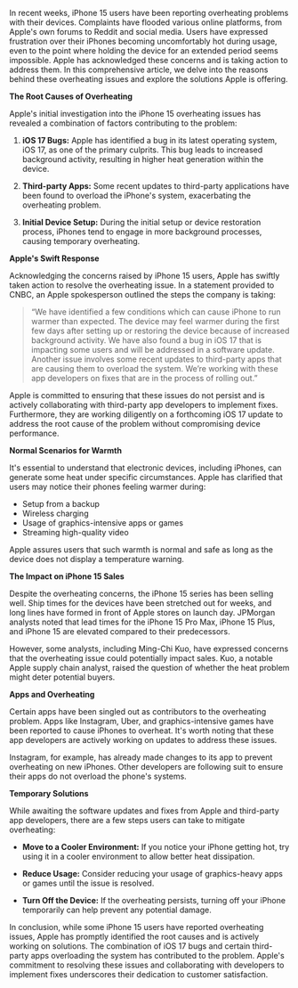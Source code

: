 In recent weeks, iPhone 15 users have been reporting overheating problems with their devices. Complaints have flooded various online platforms, from Apple's own forums to Reddit and social media. Users have expressed frustration over their iPhones becoming uncomfortably hot during usage, even to the point where holding the device for an extended period seems impossible. Apple has acknowledged these concerns and is taking action to address them. In this comprehensive article, we delve into the reasons behind these overheating issues and explore the solutions Apple is offering.

**The Root Causes of Overheating**

Apple's initial investigation into the iPhone 15 overheating issues has revealed a combination of factors contributing to the problem:

1. **iOS 17 Bugs:** Apple has identified a bug in its latest operating system, iOS 17, as one of the primary culprits. This bug leads to increased background activity, resulting in higher heat generation within the device.

2. **Third-party Apps:** Some recent updates to third-party applications have been found to overload the iPhone's system, exacerbating the overheating problem.

3. **Initial Device Setup:** During the initial setup or device restoration process, iPhones tend to engage in more background processes, causing temporary overheating.

**Apple's Swift Response**

Acknowledging the concerns raised by iPhone 15 users, Apple has swiftly taken action to resolve the overheating issue. In a statement provided to CNBC, an Apple spokesperson outlined the steps the company is taking:

> “We have identified a few conditions which can cause iPhone to run warmer than expected. The device may feel warmer during the first few days after setting up or restoring the device because of increased background activity. We have also found a bug in iOS 17 that is impacting some users and will be addressed in a software update. Another issue involves some recent updates to third-party apps that are causing them to overload the system. We’re working with these app developers on fixes that are in the process of rolling out.”

Apple is committed to ensuring that these issues do not persist and is actively collaborating with third-party app developers to implement fixes. Furthermore, they are working diligently on a forthcoming iOS 17 update to address the root cause of the problem without compromising device performance.

**Normal Scenarios for Warmth**

It's essential to understand that electronic devices, including iPhones, can generate some heat under specific circumstances. Apple has clarified that users may notice their phones feeling warmer during:

- Setup from a backup
- Wireless charging
- Usage of graphics-intensive apps or games
- Streaming high-quality video

Apple assures users that such warmth is normal and safe as long as the device does not display a temperature warning.

**The Impact on iPhone 15 Sales**

Despite the overheating concerns, the iPhone 15 series has been selling well. Ship times for the devices have been stretched out for weeks, and long lines have formed in front of Apple stores on launch day. JPMorgan analysts noted that lead times for the iPhone 15 Pro Max, iPhone 15 Plus, and iPhone 15 are elevated compared to their predecessors.

However, some analysts, including Ming-Chi Kuo, have expressed concerns that the overheating issue could potentially impact sales. Kuo, a notable Apple supply chain analyst, raised the question of whether the heat problem might deter potential buyers.

**Apps and Overheating**

Certain apps have been singled out as contributors to the overheating problem. Apps like Instagram, Uber, and graphics-intensive games have been reported to cause iPhones to overheat. It's worth noting that these app developers are actively working on updates to address these issues.

Instagram, for example, has already made changes to its app to prevent overheating on new iPhones. Other developers are following suit to ensure their apps do not overload the phone's systems.

**Temporary Solutions**

While awaiting the software updates and fixes from Apple and third-party app developers, there are a few steps users can take to mitigate overheating:

- **Move to a Cooler Environment:** If you notice your iPhone getting hot, try using it in a cooler environment to allow better heat dissipation.

- **Reduce Usage:** Consider reducing your usage of graphics-heavy apps or games until the issue is resolved.

- **Turn Off the Device:** If the overheating persists, turning off your iPhone temporarily can help prevent any potential damage.

In conclusion, while some iPhone 15 users have reported overheating issues, Apple has promptly identified the root causes and is actively working on solutions. The combination of iOS 17 bugs and certain third-party apps overloading the system has contributed to the problem. Apple's commitment to resolving these issues and collaborating with developers to implement fixes underscores their dedication to customer satisfaction.

